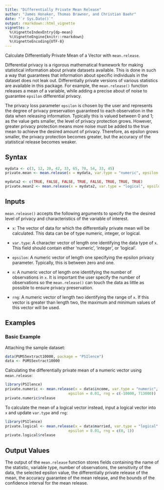 ```yaml
---
title: "Differentially Private Mean Release"
author: "James Honaker, Thomas Brawner, and Christian Baehr"
date: "`r Sys.Date()`"
output: rmarkdown::html_vignette
vignette: >
  %\VignetteIndexEntry{dp-mean}
  %\VignetteEngine{knitr::rmarkdown}
  %\VignetteEncoding{UTF-8}
---
```


Calculate Differentially Private Mean of a Vector with `mean.release`.

Differential privacy is a rigorous mathematical framework for making statistical information about private datasets available. This is done in such a way that guarantees that information about specific individuals in the dataset does not leak out. Differentially private versions of various statistics are available in this package.  For example, the `mean.release()` function releases a mean of a variable, while adding a precise about of noise to guarantee `epsilon` differential privacy. 

The privacy loss parameter `epsilon` is chosen by the user and represents the degree of privacy preservation guaranteed to each observation in the data when releasing information. Typically this is valued between 0 and 1; as the value gets smaller, the level of privacy protection grows. However, greater privacy protection means more noise must be added to the true mean to achieve the desired amount of privacy. Therefore, as epsilon grows smaller, the privacy protection becomes greater, but the accuracy of the statistical release becomes weaker.

Syntax
------

```r
mydata <- c(3, 12, 20, 42, 33, 65, 70, 54, 33, 45)
private.mean <- mean.release(x = mydata, var.type = "numeric", epsilon = 0.1, n = 10, rng = c(3, 70))

mydata2 <- c(TRUE, FALSE, FALSE, TRUE, FALSE, TRUE, TRUE, TRUE)
private.mean2 <- mean.release(x = mydata2, var.type = "logical", epsilon = 0.5, n = 8, rng = c(0, 1))
```

Inputs
------

`mean.release()` accepts the following arguments to specify the the desired 
level of privacy and characteristics of the variable of interest.

-  `x`: The vector of data for which the differentially private mean will
   be calculated. This data can be of type numeric, integer, or
   logical.
   
-  `var.type`: A character vector of length one identifying the data type
   of `x`. This field should contain either 'numeric', 'integer', or
   'logical'.
   
-  `epsilon`: A numeric vector of length one specifying the epsilon privacy 
   parameter. Typically, this is between zero and one.
   
-  `n`: A numeric vector of length one identifying the number of observations
   in `x`. It is important the user specify the number of observations so
   the `mean.release()` can touch the data as little as possible to ensure
   privacy preservation.
   
-  `rng`: A numeric vector of length two identifying the range of `x`. If this
   vector is greater than length two, the maximum and minimum values of this vector
   will be used.

Examples
------

### Basic Example

Attaching the sample dataset:

```r
data(PUMS5extract10000, package = "PSIlence")
data <- PUMS5extract10000
```

Calculating the differentially private mean of a numeric vector using `mean.release`:

```r
library(PSIlence)
private.numeric <- mean.release(x = data$income, var.type = "numeric", n = 10000, 
                             epsilon = 0.01, rng = c(-10000, 713000))
private.numeric$release
```

To calculate the mean of a logical vector instead, input a logical vector into `x` and update `var.type` and `rng`:

```r
library(PSIlence)
private.logical <- mean.release(x = data$married, var.type = "logical", n = 10000, 
                             epsilon = 0.01, rng = c(0, 1))
private.logical$release
```

Output Values
------

The output of the `mean.release` function stores fields containing the name of the statistic, variable type, number of observations, the sensitivity of the data, the selected epsilon value, the differentially private release of the mean, the accuracy guarantee of the mean release, and the bounds of the confidence interval for the mean release. 
